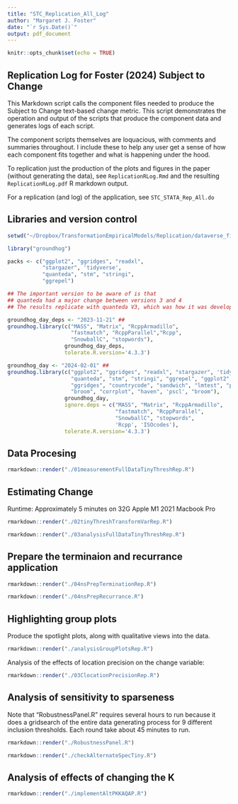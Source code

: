 ```yaml
---
title: "STC_Replication_All_Log"
author: "Margaret J. Foster"
date: "`r Sys.Date()`"
output: pdf_document
---
```


```r
knitr::opts_chunk$set(echo = TRUE)
```

## Replication Log for Foster (2024) Subject to Change

This Markdown script calls the component files needed to produce the Subject to Change text-based change metric. This script demonstrates the operation and output of the scripts that produce the component data and generates logs of each script. 

The component scripts themselves are loquacious, with comments and summaries throughout. I include these to help any user get a sense of how each component fits together and what is happening under the hood.

To replication just the production of the plots and figures in the paper (without generating the data), see `ReplicationRLog.Rmd` and the resulting `ReplicationRLog.pdf` R markdown output.

For a replication (and log) of the application, see `STC_STATA_Rep_All.do`

## Libraries and version control
```r
setwd("~/Dropbox/TransformationEmpiricalModels/Replication/dataverse_files_2/")

library("groundhog")

packs <- c("ggplot2", "ggridges", "readxl", 
           "stargazer", 'tidyverse',
           "quanteda", "stm", "stringi", 
           "ggrepel")

## The important version to be aware of is that
## quanteda had a major change between versions 3 and 4
## The results replicate with quanteda V3, which was how it was developed

groundhog_day_deps <- "2023-11-21" ##
groundhog.library(c("MASS", "Matrix", "RcppArmadillo", 
                    "fastmatch", "RcppParallel","Rcpp",
                    "SnowballC", "stopwords"),
                  groundhog_day_deps,
                  tolerate.R.version='4.3.3')

groundhog_day <- "2024-02-01" ##
groundhog.library(c("ggplot2", "ggridges", "readxl", "stargazer", 'tidyverse',
                    "quanteda", "stm", "stringi", "ggrepel", "ggplot2",
                    "ggridges", "countrycode", "sandwich", "lmtest", "plm",
                    "broom", "corrplot", "haven", 'pscl', "broom"),
                  groundhog_day,
                  ignore.deps = c("MASS", "Matrix", "RcppArmadillo", 
                                  "fastmatch", "RcppParallel",
                                  "SnowballC", "stopwords", 
                                  'Rcpp', 'ISOcodes'),
                  tolerate.R.version='4.3.3')
```

## Data Procesing

```r
rmarkdown::render("./01measurementFullDataTinyThreshRep.R")
```

## Estimating Change

Runtime: Approximately 5 minutes on 32G Apple M1 2021 Macbook Pro

```r
rmarkdown::render("./02tinyThreshTransformVarRep.R")
```


```r
rmarkdown::render("./03analysisFullDataTinyThreshRep.R")
```

## Prepare the terminaion and recurrance application

```r
rmarkdown::render("./04nsPrepTerminationRep.R")
```

```r
rmarkdown::render("./04nsPrepRecurrance.R")
```

## Highlighting group plots

Produce the spotlight plots, along with qualitative views into the data. 

```r
rmarkdown::render("./analysisGroupPlotsRep.R")
```


Analysis of the effects of location precision on the change variable: 
```r
rmarkdown::render("./03ClocationPrecisionRep.R")
```
## Analysis of sensitivity to sparseness

Note that "RobustnessPanel.R" requires several hours to run because it does a gridsearch of the entire data 
generating process for 9 different inclusion thresholds. Each round take about 45 minutes to run.

```r
rmarkdown::render("./RobustnessPanel.R")
```


```r
rmarkdown::render("./checkAlternateSpecTiny.R")
```

## Analysis of effects of changing the K

```r
rmarkdown::render("./implementAltPKKAQAP.R")
```